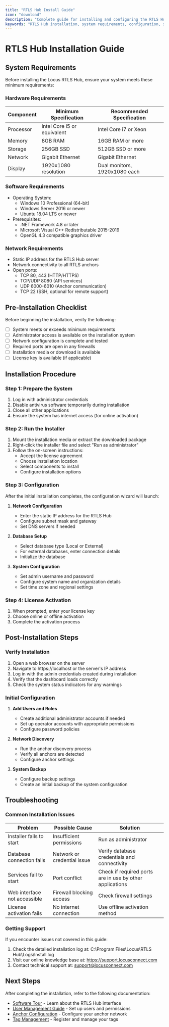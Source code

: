 ```yaml
---
title: "RTLS Hub Install Guide"
icon: "download"
description: "Complete guide for installing and configuring the RTLS Hub software on your system"
keywords: "RTLS Hub installation, system requirements, configuration, setup guide, software installation, deployment"
---
```

# RTLS Hub Installation Guide

## System Requirements

Before installing the Locus RTLS Hub, ensure your system meets these minimum requirements:

### Hardware Requirements

| Component | Minimum Specification | Recommended Specification |
|-----------|----------------------|--------------------------|
| Processor | Intel Core i5 or equivalent | Intel Core i7 or Xeon |
| Memory | 8GB RAM | 16GB RAM or more |
| Storage | 256GB SSD | 512GB SSD or more |
| Network | Gigabit Ethernet | Gigabit Ethernet |
| Display | 1920x1080 resolution | Dual monitors, 1920x1080 each |

### Software Requirements

* Operating System:
  * Windows 10 Professional (64-bit)
  * Windows Server 2016 or newer
  * Ubuntu 18.04 LTS or newer
* Prerequisites:
  * .NET Framework 4.8 or later
  * Microsoft Visual C++ Redistributable 2015-2019
  * OpenGL 4.3 compatible graphics driver

### Network Requirements

* Static IP address for the RTLS Hub server
* Network connectivity to all RTLS anchors
* Open ports:
  * TCP 80, 443 (HTTP/HTTPS)
  * TCP/UDP 8080 (API services)
  * UDP 6000-6010 (Anchor communication)
  * TCP 22 (SSH, optional for remote support)

## Pre-Installation Checklist

Before beginning the installation, verify the following:

- [ ] System meets or exceeds minimum requirements
- [ ] Administrator access is available on the installation system
- [ ] Network configuration is complete and tested
- [ ] Required ports are open in any firewalls
- [ ] Installation media or download is available
- [ ] License key is available (if applicable)

## Installation Procedure

### Step 1: Prepare the System

1. Log in with administrator credentials
2. Disable antivirus software temporarily during installation
3. Close all other applications
4. Ensure the system has internet access (for online activation)

### Step 2: Run the Installer

1. Mount the installation media or extract the downloaded package
2. Right-click the installer file and select "Run as administrator"
3. Follow the on-screen instructions:
   * Accept the license agreement
   * Choose installation location
   * Select components to install
   * Configure installation options

### Step 3: Configuration

After the initial installation completes, the configuration wizard will launch:

1. **Network Configuration**
   * Enter the static IP address for the RTLS Hub
   * Configure subnet mask and gateway
   * Set DNS servers if needed

2. **Database Setup**
   * Select database type (Local or External)
   * For external databases, enter connection details
   * Initialize the database

3. **System Configuration**
   * Set admin username and password
   * Configure system name and organization details
   * Set time zone and regional settings

### Step 4: License Activation

1. When prompted, enter your license key
2. Choose online or offline activation
3. Complete the activation process

## Post-Installation Steps

### Verify Installation

1. Open a web browser on the server
2. Navigate to https://localhost or the server's IP address
3. Log in with the admin credentials created during installation
4. Verify that the dashboard loads correctly
5. Check the system status indicators for any warnings

### Initial Configuration

1. **Add Users and Roles**
   * Create additional administrator accounts if needed
   * Set up operator accounts with appropriate permissions
   * Configure password policies

2. **Network Discovery**
   * Run the anchor discovery process
   * Verify all anchors are detected
   * Configure anchor settings

3. **System Backup**
   * Configure backup settings
   * Create an initial backup of the system configuration

## Troubleshooting

### Common Installation Issues

| Problem | Possible Cause | Solution |
|---------|---------------|----------|
| Installer fails to start | Insufficient permissions | Run as administrator |
| Database connection fails | Network or credential issue | Verify database credentials and connectivity |
| Services fail to start | Port conflict | Check if required ports are in use by other applications |
| Web interface not accessible | Firewall blocking access | Check firewall settings |
| License activation fails | No internet connection | Use offline activation method |

### Getting Support

If you encounter issues not covered in this guide:

1. Check the detailed installation log at: C:\Program Files\Locus\RTLS Hub\Logs\Install.log
2. Visit our online knowledge base at: https://support.locusconnect.com
3. Contact technical support at: support@locusconnect.com

## Next Steps

After completing the installation, refer to the following documentation:

* [Software Tour](SoftwareTour) - Learn about the RTLS Hub interface
* [User Management Guide](Documentation/UserManagement) - Set up users and permissions
* [Anchor Configuration](Documentation/AnchorConfiguration) - Configure your anchor network
* [Tag Management](Documentation/TagManagement) - Register and manage your tags
